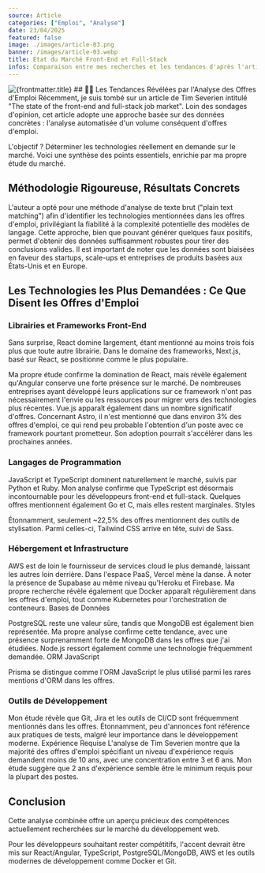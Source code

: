 ```yaml
---
source: Article
categories: ["Emploi", "Analyse"]
date: 23/04/2025
featured: false
image: ./images/article-03.png
banner: /images/article-03.webp
title: État du Marché Front-End et Full-Stack 
infos: Comparaison entre mes recherches et les tendances d'après l'article de Tim Severien
---
```


<img src={frontmatter.banner} alt={frontmatter.title} width={800} className="rounded-3xl mx-auto" />
## 🧑‍💻 Les Tendances Révélées par l'Analyse des Offres d'Emploi
Récemment, je suis tombé sur un article de Tim Severien intitulé "The state of the front-end and full-stack job market". Loin des sondages d'opinion, cet article adopte une approche basée sur des données concrètes : l'analyse automatisée d'un volume conséquent d'offres d'emploi.

L'objectif ? Déterminer les technologies réellement en demande sur le marché. Voici une synthèse des points essentiels, enrichie par ma propre étude du marché.

## Méthodologie Rigoureuse, Résultats Concrets
L'auteur a opté pour une méthode d'analyse de texte brut ("plain text matching") afin d'identifier les technologies mentionnées dans les offres d'emploi, privilégiant la fiabilité à la complexité potentielle des modèles de langage. Cette approche, bien que pouvant générer quelques faux positifs, permet d'obtenir des données suffisamment robustes pour tirer des conclusions valides. Il est important de noter que les données sont biaisées en faveur des startups, scale-ups et entreprises de produits basées aux États-Unis et en Europe.

## Les Technologies les Plus Demandées : Ce Que Disent les Offres d'Emploi

### Librairies et Frameworks Front-End
Sans surprise, React domine largement, étant mentionné au moins trois fois plus que toute autre librairie. Dans le domaine des frameworks, Next.js, basé sur React, se positionne comme le plus populaire.

Ma propre étude confirme la domination de React, mais révèle également qu'Angular conserve une forte présence sur le marché. De nombreuses entreprises ayant développé leurs applications sur ce framework n'ont pas nécessairement l'envie ou les ressources pour migrer vers des technologies plus récentes. Vue.js apparaît également dans un nombre significatif d'offres.
Concernant Astro, il n'est mentionné que dans environ 3% des offres d'emploi, ce qui rend peu probable l'obtention d'un poste avec ce framework pourtant prometteur. Son adoption pourrait s'accélérer dans les prochaines années.

### Langages de Programmation
JavaScript et TypeScript dominent naturellement le marché, suivis par Python et Ruby. Mon analyse confirme que TypeScript est désormais incontournable pour les développeurs front-end et full-stack. Quelques offres mentionnent également Go et C, mais elles restent marginales.
Styles

Étonnamment, seulement ~22,5% des offres mentionnent des outils de stylisation. Parmi celles-ci, Tailwind CSS arrive en tête, suivi de Sass.

### Hébergement et Infrastructure
AWS est de loin le fournisseur de services cloud le plus demandé, laissant les autres loin derrière. Dans l'espace PaaS, Vercel mène la danse. À noter la présence de Supabase au même niveau qu'Heroku et Firebase.
Ma propre recherche révèle également que Docker apparaît régulièrement dans les offres d'emploi, tout comme Kubernetes pour l'orchestration de conteneurs.
Bases de Données

PostgreSQL reste une valeur sûre, tandis que MongoDB est également bien représentée. Ma propre analyse confirme cette tendance, avec une présence surprenamment forte de MongoDB dans les offres que j'ai étudiées. Node.js ressort également comme une technologie fréquemment demandée.
ORM JavaScript

Prisma se distingue comme l'ORM JavaScript le plus utilisé parmi les rares mentions d'ORM dans les offres.

### Outils de Développement
Mon étude révèle que Git, Jira et les outils de CI/CD sont fréquemment mentionnés dans les offres. Étonnamment, peu d'annonces font référence aux pratiques de tests, malgré leur importance dans le développement moderne.
Expérience Requise
L'analyse de Tim Severien montre que la majorité des offres d'emploi spécifiant un niveau d'expérience requis demandent moins de 10 ans, avec une concentration entre 3 et 6 ans. Mon étude suggère que 2 ans d'expérience semble être le minimum requis pour la plupart des postes.

## Conclusion
Cette analyse combinée offre un aperçu précieux des compétences actuellement recherchées sur le marché du développement web. 

Pour les développeurs souhaitant rester compétitifs, l'accent devrait être mis sur React/Angular, TypeScript, PostgreSQL/MongoDB, AWS et les outils modernes de développement comme Docker et Git.